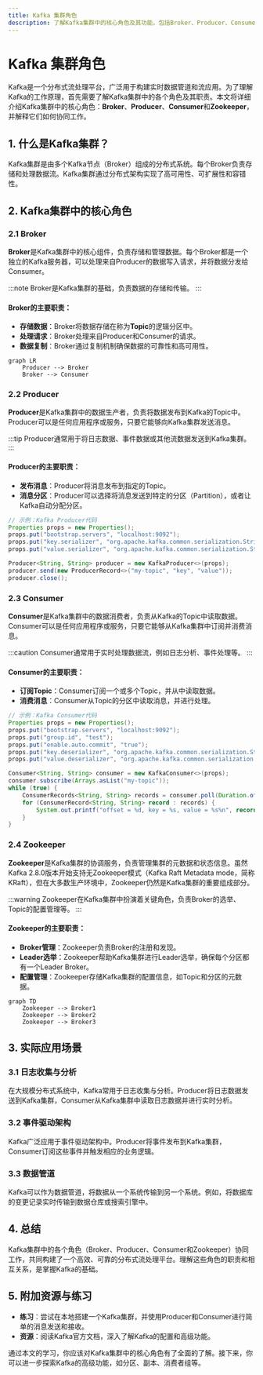 ```yaml
---
title: Kafka 集群角色
description: 了解Kafka集群中的核心角色及其功能，包括Broker、Producer、Consumer和Zookeeper，以及它们如何协同工作。
---
```


# Kafka 集群角色

Kafka是一个分布式流处理平台，广泛用于构建实时数据管道和流应用。为了理解Kafka的工作原理，首先需要了解Kafka集群中的各个角色及其职责。本文将详细介绍Kafka集群中的核心角色：**Broker**、**Producer**、**Consumer**和**Zookeeper**，并解释它们如何协同工作。

## 1. 什么是Kafka集群？

Kafka集群是由多个Kafka节点（Broker）组成的分布式系统。每个Broker负责存储和处理数据流。Kafka集群通过分布式架构实现了高可用性、可扩展性和容错性。

## 2. Kafka集群中的核心角色

### 2.1 Broker

**Broker**是Kafka集群中的核心组件，负责存储和管理数据。每个Broker都是一个独立的Kafka服务器，可以处理来自Producer的数据写入请求，并将数据分发给Consumer。

:::note
Broker是Kafka集群的基础，负责数据的存储和传输。
:::

#### Broker的主要职责：
- **存储数据**：Broker将数据存储在称为**Topic**的逻辑分区中。
- **处理请求**：Broker处理来自Producer和Consumer的请求。
- **数据复制**：Broker通过复制机制确保数据的可靠性和高可用性。

```mermaid
graph LR
    Producer --> Broker
    Broker --> Consumer
```

### 2.2 Producer

**Producer**是Kafka集群中的数据生产者，负责将数据发布到Kafka的Topic中。Producer可以是任何应用程序或服务，只要它能够向Kafka集群发送消息。

:::tip
Producer通常用于将日志数据、事件数据或其他流数据发送到Kafka集群。
:::

#### Producer的主要职责：
- **发布消息**：Producer将消息发布到指定的Topic。
- **消息分区**：Producer可以选择将消息发送到特定的分区（Partition），或者让Kafka自动分配分区。

```java
// 示例：Kafka Producer代码
Properties props = new Properties();
props.put("bootstrap.servers", "localhost:9092");
props.put("key.serializer", "org.apache.kafka.common.serialization.StringSerializer");
props.put("value.serializer", "org.apache.kafka.common.serialization.StringSerializer");

Producer<String, String> producer = new KafkaProducer<>(props);
producer.send(new ProducerRecord<>("my-topic", "key", "value"));
producer.close();
```

### 2.3 Consumer

**Consumer**是Kafka集群中的数据消费者，负责从Kafka的Topic中读取数据。Consumer可以是任何应用程序或服务，只要它能够从Kafka集群中订阅并消费消息。

:::caution
Consumer通常用于实时处理数据流，例如日志分析、事件处理等。
:::

#### Consumer的主要职责：
- **订阅Topic**：Consumer订阅一个或多个Topic，并从中读取数据。
- **消费消息**：Consumer从Topic的分区中读取消息，并进行处理。

```java
// 示例：Kafka Consumer代码
Properties props = new Properties();
props.put("bootstrap.servers", "localhost:9092");
props.put("group.id", "test");
props.put("enable.auto.commit", "true");
props.put("key.deserializer", "org.apache.kafka.common.serialization.StringDeserializer");
props.put("value.deserializer", "org.apache.kafka.common.serialization.StringDeserializer");

Consumer<String, String> consumer = new KafkaConsumer<>(props);
consumer.subscribe(Arrays.asList("my-topic"));
while (true) {
    ConsumerRecords<String, String> records = consumer.poll(Duration.ofMillis(100));
    for (ConsumerRecord<String, String> record : records) {
        System.out.printf("offset = %d, key = %s, value = %s%n", record.offset(), record.key(), record.value());
    }
}
```

### 2.4 Zookeeper

**Zookeeper**是Kafka集群的协调服务，负责管理集群的元数据和状态信息。虽然Kafka 2.8.0版本开始支持无Zookeeper模式（Kafka Raft Metadata mode，简称KRaft），但在大多数生产环境中，Zookeeper仍然是Kafka集群的重要组成部分。

:::warning
Zookeeper在Kafka集群中扮演着关键角色，负责Broker的选举、Topic的配置管理等。
:::

#### Zookeeper的主要职责：
- **Broker管理**：Zookeeper负责Broker的注册和发现。
- **Leader选举**：Zookeeper帮助Kafka集群进行Leader选举，确保每个分区都有一个Leader Broker。
- **配置管理**：Zookeeper存储Kafka集群的配置信息，如Topic和分区的元数据。

```mermaid
graph TD
    Zookeeper --> Broker1
    Zookeeper --> Broker2
    Zookeeper --> Broker3
```

## 3. 实际应用场景

### 3.1 日志收集与分析

在大规模分布式系统中，Kafka常用于日志收集与分析。Producer将日志数据发送到Kafka集群，Consumer从Kafka集群中读取日志数据并进行实时分析。

### 3.2 事件驱动架构

Kafka广泛应用于事件驱动架构中。Producer将事件发布到Kafka集群，Consumer订阅这些事件并触发相应的业务逻辑。

### 3.3 数据管道

Kafka可以作为数据管道，将数据从一个系统传输到另一个系统。例如，将数据库的变更记录实时传输到数据仓库或搜索引擎中。

## 4. 总结

Kafka集群中的各个角色（Broker、Producer、Consumer和Zookeeper）协同工作，共同构建了一个高效、可靠的分布式流处理平台。理解这些角色的职责和相互关系，是掌握Kafka的基础。

## 5. 附加资源与练习

- **练习**：尝试在本地搭建一个Kafka集群，并使用Producer和Consumer进行简单的消息发送和接收。
- **资源**：阅读Kafka官方文档，深入了解Kafka的配置和高级功能。

通过本文的学习，你应该对Kafka集群中的核心角色有了全面的了解。接下来，你可以进一步探索Kafka的高级功能，如分区、副本、消费者组等。